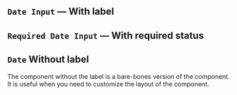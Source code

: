 
<Meta of={DateInputStories} />

## `Date Input` — With label

<Canvas of={DateInputStories.DateInputStory} />

<Controls of={DateInputStories.DateInputStory} />

## `Required Date Input` — With required status

<Canvas of={DateInputStories.DateInputRequiredStory} />

<Controls of={DateInputStories.DateInputRequiredStory} />

## `Date` Without label

The component without the label is a bare-bones version of the component. It is useful when you need to customize the layout of the component.

<Canvas of={DateStories.DateStory} />

<Controls of={DateStories.DateStory} />
